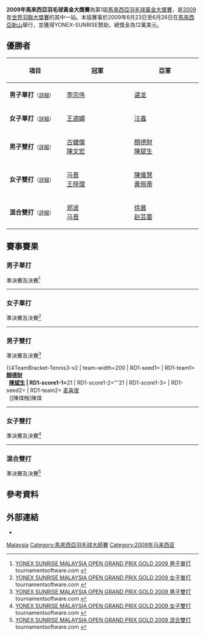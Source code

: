 {{noteTA|G1=Badminton}}
{{infobox badminton event
|name           = 2009年馬來西亞羽毛球黃金大獎賽
|image          = 
|size           = 
|caption        =
|dates          = 2009年6月23日－6月26日
|number_edition = 第1屆
|level          = 3A
|prize_money    = 12萬美元
|location       = {{MAS}}[[新山|新山]]
|venue          = Stadium Bandaraya Johor Bahru
|previous       = 
|next           = 2010年馬來西亞羽毛球黃金大獎賽
}}
'''2009年馬來西亞羽毛球黃金大獎賽'''為第1屆[[馬來西亞羽毛球黃金大獎賽|馬來西亞羽毛球黃金大獎賽]]，是[[2009年世界羽聯大獎賽|2009年世界羽聯大獎賽]]的其中一站。本屆賽事於2009年6月23日至6月26日在[[馬來西亞|馬來西亞]][[新山|新山]]舉行，並獲得YONEX-SUNRISE贊助，總獎金為12萬美元。

== 優勝者 ==
{| class=wikitable style="font-size:small"
!width="200"|項目
!width="250"|冠軍
!width="250"|亞軍
|-
|'''男子單打'''<small>（[[#男子單打|詳細]]）</small>
|{{flagicon|MAS}} [[李宗伟|李宗伟]]
|{{flagicon|CHN}} [[谌龙|谌龙]]
|-
|'''女子單打'''<small>（[[#女子單打|詳細]]）</small>
|{{flagicon|CHN}} [[王適嫻|王適嫻]]
|{{flagicon|CHN}} [[汪鑫|汪鑫]]
|-
|'''男子雙打'''<small>（[[#男子雙打|詳細]]）</small>
|{{flagicon|MAS}} [[古健傑|古健傑]] <br /> {{flagicon|MAS}} [[陳文宏_(羽毛球運動員)|陳文宏]]
|{{flagicon|MAS}} [[顏德財|顏德財]]<br/>{{flagicon|MAS}} [[陳斌生|陳斌生]]
|-
|'''女子雙打'''<small>（[[#女子雙打|詳細]]）</small>
|{{flagicon|CHN}} [[马晋|马晋]]<br/>{{flagicon|CHN}} [[王晓理|王晓理]]
|{{flagicon|MAS}} [[陳儀慧|陳儀慧]]<br/>{{flagicon|MAS}} [[黃佩蒂|黃佩蒂]]
|-
|'''混合雙打'''<small>（[[#混合雙打|詳細]]）</small>
|{{flagicon|CHN}} [[郑波_(羽毛球运动员)|郑波]]<br/>{{flagicon|CHN}} [[马晋|马晋]]
|{{flagicon|CHN}} [[徐晨|徐晨]]<br/>{{flagicon|CHN}} [[赵芸蕾|赵芸蕾]]
|}

== 賽事賽果 ==
=== 男子單打 ===
;準決賽及決賽<ref name="MS">[http://www.tournamentsoftware.com/sport/draw.aspx?id=A2F61BFE-56C8-4448-B884-FE4A8E41CD02&draw=1 YONEX SUNRISE MALAYSIA OPEN GRAND PRIX GOLD 2009 男子單打] {{Wayback|url=http://www.tournamentsoftware.com/sport/draw.aspx?id=A2F61BFE-56C8-4448-B884-FE4A8E41CD02&draw=1 |date=20200608040331 }} tournamentsoftware.com {{en}}</ref>
{{4TeamBracket-Tennis3-v2
| team-width=200
| RD1-seed1=1
| RD1-team1='''{{flagicon|MAS}} [[李宗伟|李宗伟]]
| RD1-score1-1='''21
| RD1-score1-2='''21
| RD1-score1-3=
| RD1-seed2=
| RD1-team2={{flagicon|HKG}} [[胡贇|胡贇]]
| RD1-score2-1=9
| RD1-score2-2=8
| RD1-score2-3=

| RD1-seed3=8
| RD1-team3={{flagicon|MAS}} [[黄综翰|黄综翰]]
| RD1-score3-1=10
| RD1-score3-2=16
| RD1-score3-3=
| RD1-seed4=
| RD1-team4='''{{flagicon|CHN}} [[谌龙|谌龙]]
| RD1-score4-1='''21
| RD1-score4-2='''21
| RD1-score4-3=

| RD2-seed1=1
| RD2-team1='''{{flagicon|MAS}} [[李宗伟|李宗伟]]
| RD2-score1-1='''21
| RD2-score1-2='''21
| RD2-score1-3=
| RD2-seed2=
| RD2-team2={{flagicon|CHN}} [[谌龙|谌龙]]
| RD2-score2-1=16
| RD2-score2-2=9
| RD2-score2-3=
}}
----

=== 女子單打 ===
;準決賽及決賽<ref name="WS">[http://www.tournamentsoftware.com/sport/draw.aspx?id=A2F61BFE-56C8-4448-B884-FE4A8E41CD02&draw=3 YONEX SUNRISE MALAYSIA OPEN GRAND PRIX GOLD 2009 女子單打] {{Wayback|url=http://www.tournamentsoftware.com/sport/draw.aspx?id=A2F61BFE-56C8-4448-B884-FE4A8E41CD02&draw=3 |date=20200608015955 }} tournamentsoftware.com {{en}}</ref>
{{4TeamBracket-Tennis3-v2
| team-width=200
| RD1-seed1=1
| RD1-team1={{flagicon|FRA}} [[皮红艳|皮红艳]]
| RD1-score1-1=14
| RD1-score1-2=15
| RD1-score1-3=
| RD1-seed2=Q
| RD1-team2='''{{flagicon|CHN}} [[王適嫻|王適嫻]]
| RD1-score2-1='''21
| RD1-score2-2='''21
| RD1-score2-3=

| RD1-seed3=4
| RD1-team3={{flagicon|MAS}} [[黄妙珠|黄妙珠]]
| RD1-score3-1=18
| RD1-score3-2=14
| RD1-score3-3=
| RD1-seed4=Q
| RD1-team4='''{{flagicon|CHN}} [[汪鑫|汪鑫]]
| RD1-score4-1='''21
| RD1-score4-2='''21
| RD1-score4-3=

| RD2-seed1=Q
| RD2-team1='''{{flagicon|CHN}} [[王適嫻|王適嫻]]
| RD2-score1-1='''21
| RD2-score1-2=18
| RD2-score1-3='''21
| RD2-seed2=Q
| RD2-team2={{flagicon|CHN}} [[汪鑫|汪鑫]]
| RD2-score2-1=16
| RD2-score2-2='''21
| RD2-score2-3=10
}}
----

=== 男子雙打 ===
;準決賽及決賽<ref name="MD">[http://www.tournamentsoftware.com/sport/draw.aspx?id=A2F61BFE-56C8-4448-B884-FE4A8E41CD02&draw=5 YONEX SUNRISE MALAYSIA OPEN GRAND PRIX GOLD 2009 男子雙打] {{Wayback|url=http://www.tournamentsoftware.com/sport/draw.aspx?id=A2F61BFE-56C8-4448-B884-FE4A8E41CD02&draw=5 |date=20200607235346 }} tournamentsoftware.com {{en}}</ref>
{{4TeamBracket-Tennis3-v2
| team-width=200
| RD1-seed1=
| RD1-team1='''{{flagicon|MAS}} [[顏德財|顏德財]]<br/> {{flagicon|MAS}} [[陳斌生|陳斌生]]
| RD1-score1-1='''21
| RD1-score1-2='''21
| RD1-score1-3=
| RD1-seed2=
| RD1-team2={{flagicon|MAS}} [[麦喜俊|麦喜俊]]<br/> {{flagicon|MAS}} [[陳煒𣚦|陳煒{{僻字]]
| RD1-score2-1=11
| RD1-score2-2=15
| RD1-score2-3=

| RD1-seed3=5
| RD1-team3={{flagicon|INA}} [[阿尔文特·尤利安托·钱德拉|阿尔文特·尤利安托·钱德拉]]<br/> {{flagicon|INA}} [[亨德拉·阿普利达·古纳万|亨德拉·阿普利达·古纳万]]
| RD1-score3-1=13
| RD1-score3-2='''21
| RD1-score3-3=11
| RD1-seed4=2
| RD1-team4='''{{flagicon|MAS}} [[古健傑|古健傑]]<br/> {{flagicon|MAS}} [[陳文宏_(羽毛球運動員)|陳文宏]]
| RD1-score4-1='''21
| RD1-score4-2=17
| RD1-score4-3='''21

| RD2-seed1=
| RD2-team1={{flagicon|MAS}} [[顏德財|顏德財]]<br/> {{flagicon|MAS}} [[陳斌生|陳斌生]]
| RD2-score1-1=11
| RD2-score1-2=13
| RD2-score1-3=
| RD2-seed2=2
| RD2-team2='''{{flagicon|MAS}} [[古健傑|古健傑]]<br/> {{flagicon|MAS}} [[陳文宏_(羽毛球運動員)|陳文宏]]
| RD2-score2-1='''21
| RD2-score2-2='''21
| RD2-score2-3=
}}
----

=== 女子雙打 ===
;準決賽及決賽<ref name="WD">[http://www.tournamentsoftware.com/sport/draw.aspx?id=A2F61BFE-56C8-4448-B884-FE4A8E41CD02&draw=7 YONEX SUNRISE MALAYSIA OPEN GRAND PRIX GOLD 2009 女子雙打] {{Wayback|url=http://www.tournamentsoftware.com/sport/draw.aspx?id=A2F61BFE-56C8-4448-B884-FE4A8E41CD02&draw=7 |date=20200607235923 }} tournamentsoftware.com {{en}}</ref>
{{4TeamBracket-Tennis3-v2
| team-width=200
| RD1-seed1=1
| RD1-team1='''{{flagicon|MAS}} [[陳儀慧|陳儀慧]]<br/> {{flagicon|MAS}} [[黃佩蒂|黃佩蒂]]
| RD1-score1-1='''21
| RD1-score1-2='''21
| RD1-score1-3=
| RD1-seed2=
| RD1-team2={{flagicon|SIN}} [[Fan_Frances_Liu|Fan Frances Liu]]<br/> {{flagicon|SIN}} [[梁语嫣|梁语嫣]]
| RD1-score2-1=10
| RD1-score2-2=9
| RD1-score2-3=

| RD1-seed3=
| RD1-team3={{flagicon|CHN}} [[高崚|高崚]]<br/> {{flagicon|CHN}} [[魏轶力|魏轶力]]
| RD1-score3-1=13
| RD1-score3-2=14
| RD1-score3-3=
| RD1-seed4=
| RD1-team4='''{{flagicon|CHN}} [[马晋|马晋]]<br/> {{flagicon|CHN}} [[王晓理|王晓理]]
| RD1-score4-1='''21
| RD1-score4-2='''21
| RD1-score4-3=

| RD2-seed1=1
| RD2-team1={{flagicon|MAS}} [[陳儀慧|陳儀慧]]<br/> {{flagicon|MAS}} [[黃佩蒂|黃佩蒂]]
| RD2-score1-1=9
| RD2-score1-2=11
| RD2-score1-3=
| RD2-seed2=
| RD2-team2='''{{flagicon|CHN}} [[马晋|马晋]]<br/> {{flagicon|CHN}} [[王晓理|王晓理]]
| RD2-score2-1='''21
| RD2-score2-2='''21
| RD2-score2-3=
}}
----
=== 混合雙打 ===
;準決賽及決賽<ref name="XD">[http://www.tournamentsoftware.com/sport/draw.aspx?id=A2F61BFE-56C8-4448-B884-FE4A8E41CD02&draw=8 YONEX SUNRISE MALAYSIA OPEN GRAND PRIX GOLD 2009 混合雙打] {{Wayback|url=http://www.tournamentsoftware.com/sport/draw.aspx?id=A2F61BFE-56C8-4448-B884-FE4A8E41CD02&draw=8 |date=20200608034659 }} tournamentsoftware.com {{en}}</ref>
{{4TeamBracket-Tennis3-v2
| team-width=200
| RD1-seed1=
| RD1-team1={{flagicon|INA}} [[亨德拉·阿普利达·古纳万|亨德拉·阿普利达·古纳万]]<br/> {{flagicon|INA}} [[维塔·玛丽莎|维塔·玛丽莎]]
| RD1-score1-1=12
| RD1-score1-2=15
| RD1-score1-3=
| RD1-seed2=3
| RD1-team2='''{{flagicon|CHN}} [[徐晨|徐晨]]<br/> {{flagicon|CHN}} [[赵芸蕾|赵芸蕾]]
| RD1-score2-1='''21
| RD1-score2-2='''21
| RD1-score2-3=

| RD1-seed3=
| RD1-team3={{flagicon|CHN}} [[张楠_(羽毛球运动员)|张楠]]<br/> {{flagicon|CHN}} [[潘攀|潘攀]]
| RD1-score3-1=10
| RD1-score3-2='''22
| RD1-score3-3=20
| RD1-seed4=2
| RD1-team4='''{{flagicon|CHN}} [[郑波_(羽毛球运动员)|郑波]]<br/> {{flagicon|CHN}} [[马晋|马晋]]
| RD1-score4-1='''21
| RD1-score4-2=20
| RD1-score4-3='''22

| RD2-seed1=3
| RD2-team1={{flagicon|CHN}} [[徐晨|徐晨]] (中途退出)<br/> {{flagicon|CHN}} [[赵芸蕾|赵芸蕾]]
| RD2-score1-1=''5
| RD2-score1-2=
| RD2-score1-3=
| RD2-seed2=2
| RD2-team2='''{{flagicon|CHN}} [[郑波_(羽毛球运动员)|郑波]]<br/> {{flagicon|CHN}} [[马晋|马晋]]
| RD2-score2-1=''5
| RD2-score2-2=
| RD2-score2-3=
}}

== 參考資料 ==
{{Reflist}}

== 外部連結 ==
*{{official|http://www.bam.org.my}}

{{2009年世界羽聯大獎賽}}

[[Category:2009年世界羽聯大獎賽|Malaysia]]
[[Category:馬來西亞羽毛球大師賽|Category:馬來西亞羽毛球大師賽]]
[[Category:2009年马来西亚|Category:2009年马来西亚]]